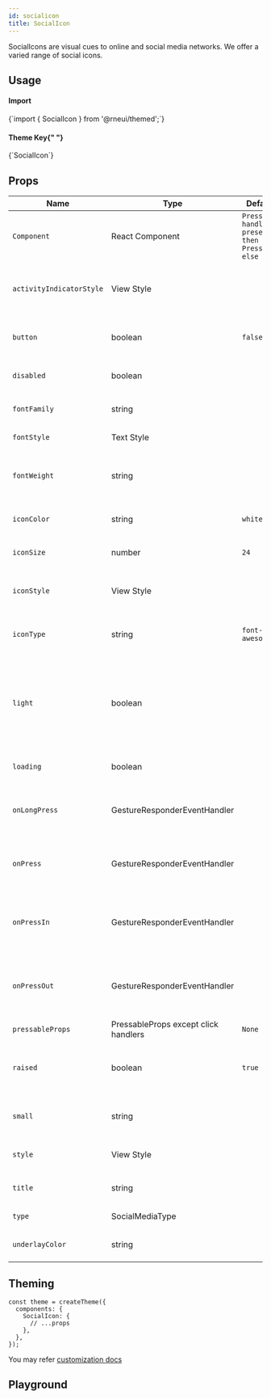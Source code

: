 ```yaml
---
id: socialicon
title: SocialIcon
---
```



<IconsStyle />

SocialIcons are visual cues to online and social media networks. We offer a varied range of social icons.

## Usage

<div class="row inline-flex-center">
  <div class="col col--3">
    <h4>Import</h4>
  </div>
  <div class="col col--9">
    <CodeBlock>{`import { SocialIcon } from '@rneui/themed';`}</CodeBlock>
  </div>
  <div class="col col--3">
    <h4>
      Theme Key{" "}
      <a href="#theming">
        <BiInfoCircle />
      </a>
    </h4>
  </div>
  <div class="col col--9">
    <CodeBlock>{`SocialIcon`}</CodeBlock>
  </div>
</div>

<Usage />

## Props

<div class='table-responsive'>

| Name                     | Type                                 | Default                                           | Description                                                                        |
| ------------------------ | ------------------------------------ | ------------------------------------------------- | ---------------------------------------------------------------------------------- |
| `Component`              | React Component                      | `Press handlers present then Pressable else View` | Type of button.                                                                    |
| `activityIndicatorStyle` | View Style                           |                                                   | Style to render when in loading state.                                             |
| `button`                 | boolean                              | `false`                                           | Creates button with a social icon.                                                 |
| `disabled`               | boolean                              |                                                   | Disables the button, if true.                                                      |
| `fontFamily`             | string                               |                                                   | Specify different font family.                                                     |
| `fontStyle`              | Text Style                           |                                                   | Specify text styling.                                                              |
| `fontWeight`             | string                               |                                                   | Specify font weight of title if set as a button with a title.                      |
| `iconColor`              | string                               | `white`                                           | Specify the color of the icon.                                                     |
| `iconSize`               | number                               | `24`                                              | Specify the size of the icon.                                                      |
| `iconStyle`              | View Style                           |                                                   | Extra styling for icon component.                                                  |
| `iconType`               | string                               | `font-awesome`                                    | Type of icon set. [Supported sets here](icon#available-icon-sets).                 |
| `light`                  | boolean                              |                                                   | Reverses icon color scheme, setting background to white and icon to primary color. |
| `loading`                | boolean                              |                                                   | Shows loading indicator.                                                           |
| `onLongPress`            | GestureResponderEventHandler         |                                                   | Called when a long-tap gesture is detected.                                        |
| `onPress`                | GestureResponderEventHandler         |                                                   | Called when a single tap gesture is detected.                                      |
| `onPressIn`              | GestureResponderEventHandler         |                                                   | Called when a touch is engaged before `onPress`.                                   |
| `onPressOut`             | GestureResponderEventHandler         |                                                   | Called when a touch is released before `onPress`.                                  |
| `pressableProps`         | PressableProps except click handlers | `None`                                            |                                                                                    |
| `raised`                 | boolean                              | `true`                                            | Raised adds a drop shadow, set to false to remove.                                 |
| `small`                  | string                               |                                                   | Decides the size of the activity indicator.                                        |
| `style`                  | View Style                           |                                                   | Adds styling to the button.                                                        |
| `title`                  | string                               |                                                   | Title if made into a button.                                                       |
| `type`                   | SocialMediaType                      |                                                   | Social media type.                                                                 |
| `underlayColor`          | string                               |                                                   | Add Underlay color.                                                                |

</div>

## Theming

```tsx
const theme = createTheme({
  components: {
    SocialIcon: {
      // ...props
    },
  },
});
```

You may refer [customization docs](../customizing#theme)

## Playground

<Play />

